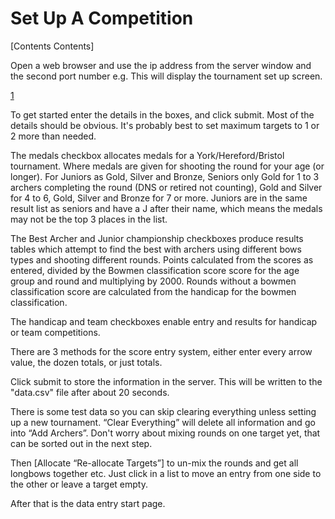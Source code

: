 =Set Up A Competition=

[Contents Contents]

Open a web browser and use the ip address from the server window and the second port number
e.g. {{{http://192.168.1.64:4023/setup}}}
This will display the tournament set up screen.

[http://cpbserver.googlecode.com/svn/trunk/images/setup.jpg]

To get started enter the details in the boxes, and click submit. Most of the details should be obvious. It's probably best to set maximum targets to 1 or 2 more than needed. 

The medals checkbox allocates medals for a York/Hereford/Bristol tournament. Where medals are given for shooting the round for your age (or longer).  For Juniors as Gold, Silver and Bronze, Seniors only Gold for 1 to 3 archers completing the round (DNS or retired not counting), Gold and Silver for 4 to 6, Gold, Silver and Bronze for 7 or more. Juniors are in the same result list as seniors and have a J after their name, which means the medals may not be the top 3 places in the list.

The Best Archer and Junior championship checkboxes produce results tables which attempt to find the best with archers using different bows types and shooting different rounds. Points calculated from the scores as entered, divided by the Bowmen classification score score for the age group and round and multiplying by 2000. Rounds without a bowmen classification score are calculated from the handicap for the bowmen classification. 

The handicap and team checkboxes enable entry and results for handicap or team competitions.

There are 3 methods for the score entry system, either enter every arrow value, the dozen totals, or just totals.

Click submit to store the information in the server. This will be written to the "data.csv" file after about 20 seconds.

There is some test data so you can skip clearing everything unless setting up a new tournament. “Clear Everything” will delete all information and go into “Add Archers”. Don't worry about mixing rounds on one target yet, that can be sorted out in the next step.

Then [Allocate “Re-allocate Targets”] to un-mix the rounds and get all longbows together etc. Just click in a list to move an entry from one side to the other or leave a target empty.

After that {{{http://192.168.1.64:4023/index}}} is the data entry start page.